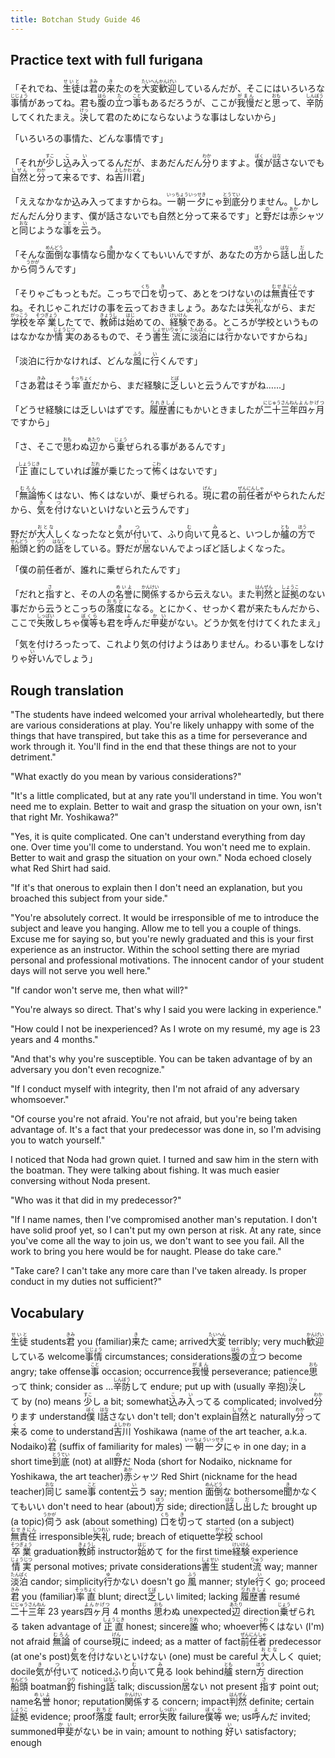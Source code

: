 ```yaml
---
title: Botchan Study Guide 46
---
```


## Practice text with full furigana

<p>
「それでね、<ruby><rb>生徒</rb><rt>せいと</rt></ruby>は<ruby><rb>君</rb><rt>きみ</rt></ruby>の<ruby><rb>来</rb><rt>き</rt></ruby>たのを<ruby><rb>大変</rb><rt>たいへん</rt></ruby><ruby><rb>歓迎</rb><rt>かんげい</rt></ruby>しているんだが、そこにはいろいろな<ruby><rb>事情</rb><rt>じじょう</rt></ruby>があってね。君も<ruby><rb>腹</rb><rt>はら</rt></ruby>の<ruby><rb>立</rb><rt>た</rt></ruby>つ<ruby><rb>事</rb><rt>こと</rt></ruby>もあるだろうが、ここが<ruby><rb>我慢</rb><rt>がまん</rt></ruby>だと<ruby><rb>思</rb><rt>おも</rt></ruby>って、<ruby><rb>辛防</rb><rt>しんぼう</rt></ruby>してくれたまえ。<ruby><rb>決</rb><rt>けっ</rt></ruby>して君のためにならないような事はしないから」
</p>

<p>
「いろいろの事情た、どんな事情です」
</p>

<p>
「それが<ruby><rb>少</rb><rt>すこ</rt></ruby>し<ruby><rb>込</rb><rt>こ</rt></ruby>み<ruby><rb>入</rb><rt>い</rt></ruby>ってるんだが、まあだんだん<ruby><rb>分</rb><rt>わか</rt></ruby>りますよ。<ruby><rb>僕</rb><rt>ぼく</rt></ruby>が<ruby><rb>話</rb><rt>はな</rt></ruby>さないでも<ruby><rb>自然</rb><rt>しぜん</rt></ruby>と<ruby><rb>分</rb><rt>わか</rt></ruby>って<ruby><rb>来</rb><rt>く</rt></ruby>るです、ね<ruby><rb>吉川</rb><rt>よしかわ</rt></ruby><ruby><rb>君</rb><rt>くん</rt></ruby>」
</p>

<p>
「ええなかなか込み入ってますからね。<ruby><rb>一朝一夕</rb><rt>いっちょういっせき</rt></ruby>にゃ<ruby><rb>到底</rb><rt>とうてい</rt></ruby>分りません。しかしだんだん分ります、僕が話さないでも自然と分って来るです」と<ruby><rb>野</rb><rt>の</rt></ruby>だは<ruby><rb>赤</rb><rt>あか</rt></ruby>シャツと<ruby><rb>同</rb><rt>おな</rt></ruby>じような<ruby><rb>事</rb><rt>こと</rt></ruby>を<ruby><rb>云</rb><rt>い</rt></ruby>う。
</p>

<p>
「そんな<ruby><rb>面倒</rb><rt>めんどう</rt></ruby>な事情なら<ruby><rb>聞</rb><rt>き</rt></ruby>かなくてもいいんですが、あなたの<ruby><rb>方</rb><rt>ほう</rt></ruby>から<ruby><rb>話</rb><rt>はな</rt></ruby>し<ruby><rb>出</rb><rt>だ</rt></ruby>したから<ruby><rb>伺</rb><rt>うかが</rt></ruby>うんです」
</p>

<p>
「そりゃごもっともだ。こっちで<ruby><rb>口</rb><rt>くち</rt></ruby>を<ruby><rb>切</rb><rt>き</rt></ruby>って、あとをつけないのは<ruby><rb>無責任</rb><rt>むせきにん</rt></ruby>ですね。それじゃこれだけの事を云っておきましょう。あなたは<ruby><rb>失礼</rb><rt>しつれい</rt></ruby>ながら、まだ<ruby><rb>学校</rb><rt>がっこう</rt></ruby>を<ruby><rb>卒業</rb><rt>そつぎょう</rt></ruby>したてで、<ruby><rb>教師</rb><rt>きょうし</rt></ruby>は<ruby><rb>始</rb><rt>はじ</rt></ruby>めての、<ruby><rb>経験</rb><rt>けいけん</rt></ruby>である。ところが学校というものはなかなか<ruby><rb>情実</rb><rt>じょうじつ</rt></ruby>のあるもので、そう<ruby><rb>書生</rb><rt>しょせい</rt></ruby><ruby><rb>流</rb><rt>りゅう</rt></ruby>に<ruby><rb>淡泊</rb><rt>たんぱく</rt></ruby>には<ruby><rb>行</rb><rt>ゆ</rt></ruby>かないですからね」
</p>

<p>
「淡泊に行かなければ、どんな<ruby><rb>風</rb><rt>ふう</rt></ruby>に<ruby><rb>行</rb><rt>い</rt></ruby>くんです」
</p>

<p>
「さあ<ruby><rb>君</rb><rt>きみ</rt></ruby>はそう<ruby><rb>率直</rb><rt>そっちょく</rt></ruby>だから、まだ経験に<ruby><rb>乏</rb><rt>とぼ</rt></ruby>しいと云うんですがね……」
</p>

<p>
「どうせ経験には乏しいはずです。<ruby><rb>履歴書</rb><rt>りれきしょ</rt></ruby>にもかいときましたが<ruby><rb>二十三年</rb><rt>にじゅうさんねん</rt></ruby><ruby><rb>四ヶ月</rb><rt>よんかげつ</rt></ruby>ですから」
</p>

<p>
「さ、そこで<ruby><rb>思</rb><rt>おも</rt></ruby>わぬ<ruby><rb>辺</rb><rt>あたり</rt></ruby>から<ruby><rb>乗</rb><rt>じょう</rt></ruby>ぜられる事があるんです」
</p>

<p>
「<ruby><rb>正直</rb><rt>しょうじき</rt></ruby>にしていれば<ruby><rb>誰</rb><rt>だれ</rt></ruby>が乗じたって<ruby><rb>怖</rb><rt>こわ</rt></ruby>くはないです」
</p>

<p>
「<ruby><rb>無論</rb><rt>むろん</rt></ruby>怖くはない、怖くはないが、乗ぜられる。<ruby><rb>現</rb><rt>げん</rt></ruby>に君の<ruby><rb>前任者</rb><rt>ぜんにんしゃ</rt></ruby>がやられたんだから、<ruby><rb>気</rb><rt>き</rt></ruby>を<ruby><rb>付</rb><rt>つ</rt></ruby>けないといけないと云うんです」
</p>

<p>
野だが<ruby><rb>大人</rb><rt>おとな</rt></ruby>しくなったなと<ruby><rb>気</rb><rt>き</rt></ruby>が<ruby><rb>付</rb><rt>つ</rt></ruby>いて、ふり<ruby><rb>向</rb><rt>む</rt></ruby>いて<ruby><rb>見</rb><rt>み</rt></ruby>ると、いつしか<ruby><rb>艫</rb><rt>とも</rt></ruby>の<ruby><rb>方</rb><rt>ほう</rt></ruby>で<ruby><rb>船頭</rb><rt>せんどう</rt></ruby>と<ruby><rb>釣</rb><rt>つり</rt></ruby>の<ruby><rb>話</rb><rt>はなし</rt></ruby>をしている。野だが<ruby><rb>居</rb><rt>い</rt></ruby>ないんでよっぽど話しよくなった。
</p>

<p>
「僕の前任者が、誰れに乗ぜられたんです」
</p>

<p>
「だれと<ruby><rb>指</rb><rt>さ</rt></ruby>すと、その人の<ruby><rb>名誉</rb><rt>めいよ</rt></ruby>に<ruby><rb>関係</rb><rt>かんけい</rt></ruby>するから云えない。また<ruby><rb>判然</rb><rt>はんぜん</rt></ruby>と<ruby><rb>証拠</rb><rt>しょうこ</rt></ruby>のない事だから云うとこっちの<ruby><rb>落度</rb><rt>おちど</rt></ruby>になる。とにかく、せっかく君が来たもんだから、ここで<ruby><rb>失敗</rb><rt>しっぱい</rt></ruby>しちゃ<ruby><rb>僕等</rb><rt>ぼくら</rt></ruby>も君を<ruby><rb>呼</rb><rt>よ</rt></ruby>んだ<ruby><rb>甲斐</rb><rt>かい</rt></ruby>がない。どうか気を付けてくれたまえ」
</p>

<p>
「気を付けろったって、これより気の付けようはありません。わるい事をしなけりゃ<ruby><rb>好</rb><rt>い</rt></ruby>いんでしょう」
</p>


## Rough translation

"The students have indeed welcomed your arrival wholeheartedly, but there are various considerations at play. You're likely unhappy with some of the things that have transpired, but take this as a time for perseverance and work through it. You'll find in the end that these things are not to your detriment."

"What exactly do you mean by various considerations?"

"It's a little complicated, but at any rate you'll understand in time. You won't need me to explain. Better to wait and grasp the situation on your own, isn't that right Mr. Yoshikawa?"

"Yes, it is quite complicated. One can't understand everything from day one. Over time you'll come to understand. You won't need me to explain. Better to wait and grasp the situation on your own." Noda echoed closely what Red Shirt had said.

"If it's that onerous to explain then I don't need an explanation, but you broached this subject from your side."

"You're absolutely correct. It would be irresponsible of me to introduce the subject and leave you hanging. Allow me to tell you a couple of things. Excuse me for saying so, but you're newly graduated and this is your first experience as an instructor. Within the school setting there are myriad personal and professional motivations. The innocent candor of your student days will not serve you well here."

"If candor won't serve me, then what will?"

"You're always so direct. That's why I said you were lacking in experience."

"How could I not be inexperienced? As I wrote on my resumé, my age is 23 years and 4 months."

"And that's why you're susceptible. You can be taken advantage of by an adversary you don't even recognize."

"If I conduct myself with integrity, then I'm not afraid of any adversary whomsoever."

"Of course you're not afraid. You're not afraid, but you're being taken advantage of. It's a fact that your predecessor was done in, so I'm advising you to watch yourself."

I noticed that Noda had grown quiet. I turned and saw him in the stern with the boatman. They were talking about fishing. It was much easier conversing without Noda present.

"Who was it that did in my predecessor?"

"If I name names, then I've compromised another man's reputation. I don't have solid proof yet, so I can't put my own person at risk. At any rate, since you've come all the way to join us, we don't want to see you fail. All the work to bring you here would be for naught. Please do take care."

"Take care? I can't take any more care than I've taken already. Is proper conduct in my duties not sufficient?"


## Vocabulary

<p>
<span className="vocabstudy"><ruby><rb>生徒</rb><rt>せいと</rt></ruby>&nbsp;students</span><span className="vocabstudy"><ruby><rb>君</rb><rt>きみ</rt></ruby>&nbsp;you (familiar)</span><span className="vocabstudy"><ruby><rb>来</rb><rt>き</rt></ruby>た&nbsp;came; arrived</span><span className="vocabstudy"><ruby><rb>大変</rb><rt>たいへん</rt></ruby>&nbsp;terribly; very much</span><span className="vocabstudy"><ruby><rb>歓迎</rb><rt>かんげい</rt></ruby>している&nbsp;welcome</span><span className="vocabstudy"><ruby><rb>事情</rb><rt>じじょう</rt></ruby>&nbsp;circumstances; considerations</span><span className="vocabstudy"><ruby><rb>腹</rb><rt>はら</rt></ruby>の<ruby><rb>立</rb><rt>た</rt></ruby>つ&nbsp;become angry; take offense</span><span className="vocabstudy"><ruby><rb>事</rb><rt>こと</rt></ruby>&nbsp;occasion; occurrence</span><span className="vocabstudy"><ruby><rb>我慢</rb><rt>がまん</rt></ruby>&nbsp;perseverance; patience</span><span className="vocabstudy"><ruby><rb>思</rb><rt>おも</rt></ruby>って&nbsp;think; consider as ...</span><span className="vocabstudy"><ruby><rb>辛防</rb><rt>しんぼう</rt></ruby>して&nbsp;endure; put up with (usually 辛抱)</span><span className="vocabstudy"><ruby><rb>決</rb><rt>けっ</rt></ruby>して&nbsp;by (no) means</span>
<span className="vocabstudy"><ruby><rb>少</rb><rt>すこ</rt></ruby>し&nbsp;a bit; somewhat</span><span className="vocabstudy"><ruby><rb>込</rb><rt>こ</rt></ruby>み<ruby><rb>入</rb><rt>い</rt></ruby>ってる&nbsp;complicated; involved</span><span className="vocabstudy"><ruby><rb>分</rb><rt>わか</rt></ruby>ります&nbsp;understand</span><span className="vocabstudy"><ruby><rb>僕</rb><rt>ぼく</rt></ruby>&nbsp;I</span><span className="vocabstudy"><ruby><rb>話</rb><rt>はな</rt></ruby>さない&nbsp;don't tell; don't explain</span><span className="vocabstudy"><ruby><rb>自然</rb><rt>しぜん</rt></ruby>と&nbsp;naturally</span><span className="vocabstudy"><ruby><rb>分</rb><rt>わか</rt></ruby>って<ruby><rb>来</rb><rt>く</rt></ruby>る&nbsp;come to understand</span><span className="vocabstudy"><ruby><rb>吉川</rb><rt>よしかわ</rt></ruby>&nbsp;Yoshikawa (name of the art teacher, a.k.a. Nodaiko)</span><span className="vocabstudy"><ruby><rb>君</rb><rt>くん</rt></ruby>&nbsp;(suffix of familiarity for males)</span>
<span className="vocabstudy"><ruby><rb>一朝一夕</rb><rt>いっちょういっせき</rt></ruby>にゃ&nbsp;in one day; in a short time</span><span className="vocabstudy"><ruby><rb>到底</rb><rt>とうてい</rt></ruby>&nbsp;(not) at all</span><span className="vocabstudy"><ruby><rb>野</rb><rt>の</rt></ruby>だ&nbsp;Noda (short for Nodaiko, nickname for Yoshikawa, the art teacher)</span><span className="vocabstudy"><ruby><rb>赤</rb><rt>あか</rt></ruby>シャツ&nbsp;Red Shirt (nickname for the head teacher)</span><span className="vocabstudy"><ruby><rb>同</rb><rt>おな</rt></ruby>じ&nbsp;same</span><span className="vocabstudy"><ruby><rb>事</rb><rt>こと</rt></ruby>&nbsp;content</span><span className="vocabstudy"><ruby><rb>云</rb><rt>い</rt></ruby>う&nbsp;say; mention</span>
<span className="vocabstudy"><ruby><rb>面倒</rb><rt>めんどう</rt></ruby>な&nbsp;bothersome</span><span className="vocabstudy"><ruby><rb>聞</rb><rt>き</rt></ruby>かなくてもいい&nbsp;don't need to hear (about)</span><span className="vocabstudy"><ruby><rb>方</rb><rt>ほう</rt></ruby>&nbsp;side; direction</span><span className="vocabstudy"><ruby><rb>話</rb><rt>はな</rt></ruby>し<ruby><rb>出</rb><rt>だ</rt></ruby>した&nbsp;brought up (a topic)</span><span className="vocabstudy"><ruby><rb>伺</rb><rt>うかが</rt></ruby>う&nbsp;ask (about something)</span>
<span className="vocabstudy"><ruby><rb>口</rb><rt>くち</rt></ruby>を<ruby><rb>切</rb><rt>き</rt></ruby>って&nbsp;started (on a subject)</span><span className="vocabstudy"><ruby><rb>無責任</rb><rt>むせきにん</rt></ruby>&nbsp;irresponsible</span><span className="vocabstudy"><ruby><rb>失礼</rb><rt>しつれい</rt></ruby>&nbsp;rude; breach of etiquette</span><span className="vocabstudy"><ruby><rb>学校</rb><rt>がっこう</rt></ruby>&nbsp;school</span><span className="vocabstudy"><ruby><rb>卒業</rb><rt>そつぎょう</rt></ruby>&nbsp;graduation</span><span className="vocabstudy"><ruby><rb>教師</rb><rt>きょうし</rt></ruby>&nbsp;instructor</span><span className="vocabstudy"><ruby><rb>始</rb><rt>はじ</rt></ruby>めて&nbsp;for the first time</span><span className="vocabstudy"><ruby><rb>経験</rb><rt>けいけん</rt></ruby>&nbsp;experience</span><span className="vocabstudy"><ruby><rb>情実</rb><rt>じょうじつ</rt></ruby>&nbsp;personal motives; private considerations</span><span className="vocabstudy"><ruby><rb>書生</rb><rt>しょせい</rt></ruby>&nbsp;student</span><span className="vocabstudy"><ruby><rb>流</rb><rt>りゅう</rt></ruby>&nbsp;way; manner</span><span className="vocabstudy"><ruby><rb>淡泊</rb><rt>たんぱく</rt></ruby>&nbsp;candor; simplicity</span><span className="vocabstudy"><ruby><rb>行</rb><rt>ゆ</rt></ruby>かない&nbsp;doesn't go</span>
<span className="vocabstudy"><ruby><rb>風</rb><rt>ふう</rt></ruby>&nbsp;manner; style</span><span className="vocabstudy"><ruby><rb>行</rb><rt>い</rt></ruby>く&nbsp;go; proceed</span>
<span className="vocabstudy"><ruby><rb>君</rb><rt>きみ</rt></ruby>&nbsp;you (familiar)</span><span className="vocabstudy"><ruby><rb>率直</rb><rt>そっちょく</rt></ruby>&nbsp;blunt; direct</span><span className="vocabstudy"><ruby><rb>乏</rb><rt>とぼ</rt></ruby>しい&nbsp;limited; lacking</span>
<span className="vocabstudy"><ruby><rb>履歴書</rb><rt>りれきしょ</rt></ruby>&nbsp;resumé</span><span className="vocabstudy"><ruby><rb>二十三年</rb><rt>にじゅうさんねん</rt></ruby>&nbsp;23 years</span><span className="vocabstudy"><ruby><rb>四ヶ月</rb><rt>よんかげつ</rt></ruby>&nbsp;4 months</span>
<span className="vocabstudy"><ruby><rb>思</rb><rt>おも</rt></ruby>わぬ&nbsp;unexpected</span><span className="vocabstudy"><ruby><rb>辺</rb><rt>あたり</rt></ruby>&nbsp;direction</span><span className="vocabstudy"><ruby><rb>乗</rb><rt>じょう</rt></ruby>ぜられる&nbsp;taken advantage of</span>
<span className="vocabstudy"><ruby><rb>正直</rb><rt>しょうじき</rt></ruby>&nbsp;honest; sincere</span><span className="vocabstudy"><ruby><rb>誰</rb><rt>だれ</rt></ruby>&nbsp;who; whoever</span><span className="vocabstudy"><ruby><rb>怖</rb><rt>こわ</rt></ruby>くはない&nbsp;(I'm) not afraid</span>
<span className="vocabstudy"><ruby><rb>無論</rb><rt>むろん</rt></ruby>&nbsp;of course</span><span className="vocabstudy"><ruby><rb>現</rb><rt>げん</rt></ruby>に&nbsp;indeed; as a matter of fact</span><span className="vocabstudy"><ruby><rb>前任者</rb><rt>ぜんにんしゃ</rt></ruby>&nbsp;predecessor (at one's post)</span><span className="vocabstudy"><ruby><rb>気</rb><rt>き</rt></ruby>を<ruby><rb>付</rb><rt>つ</rt></ruby>けないといけない&nbsp;(one) must be careful</span>
<span className="vocabstudy"><ruby><rb>大人</rb><rt>おとな</rt></ruby>しく&nbsp;quiet; docile</span><span className="vocabstudy"><ruby><rb>気</rb><rt>き</rt></ruby>が<ruby><rb>付</rb><rt>つ</rt></ruby>いて&nbsp;noticed</span><span className="vocabstudy">ふり<ruby><rb>向</rb><rt>む</rt></ruby>いて<ruby><rb>見</rb><rt>み</rt></ruby>る&nbsp;look behind</span><span className="vocabstudy"><ruby><rb>艫</rb><rt>とも</rt></ruby>&nbsp;stern</span><span className="vocabstudy"><ruby><rb>方</rb><rt>ほう</rt></ruby>&nbsp;direction</span><span className="vocabstudy"><ruby><rb>船頭</rb><rt>せんどう</rt></ruby>&nbsp;boatman</span><span className="vocabstudy"><ruby><rb>釣</rb><rt>つり</rt></ruby>&nbsp;fishing</span><span className="vocabstudy"><ruby><rb>話</rb><rt>はなし</rt></ruby>&nbsp;talk; discussion</span><span className="vocabstudy"><ruby><rb>居</rb><rt>い</rt></ruby>ない&nbsp;not present</span>
<span className="vocabstudy"><ruby><rb>指</rb><rt>さ</rt></ruby>す&nbsp;point out; name</span><span className="vocabstudy"><ruby><rb>名誉</rb><rt>めいよ</rt></ruby>&nbsp;honor; reputation</span><span className="vocabstudy"><ruby><rb>関係</rb><rt>かんけい</rt></ruby>する&nbsp;concern; impact</span><span className="vocabstudy"><ruby><rb>判然</rb><rt>はんぜん</rt></ruby>&nbsp;definite; certain</span><span className="vocabstudy"><ruby><rb>証拠</rb><rt>しょうこ</rt></ruby>&nbsp;evidence; proof</span><span className="vocabstudy"><ruby><rb>落度</rb><rt>おちど</rt></ruby>&nbsp;fault; error</span><span className="vocabstudy"><ruby><rb>失敗</rb><rt>しっぱい</rt></ruby>&nbsp;failure</span><span className="vocabstudy"><ruby><rb>僕等</rb><rt>ぼくら</rt></ruby>&nbsp;we; us</span><span className="vocabstudy"><ruby><rb>呼</rb><rt>よ</rt></ruby>んだ&nbsp;invited; summoned</span><span className="vocabstudy"><ruby><rb>甲斐</rb><rt>かい</rt></ruby>がない&nbsp;be in vain; amount to nothing</span>
<span className="vocabstudy"><ruby><rb>好</rb><rt>い</rt></ruby>い&nbsp;satisfactory; enough</span>
</p>
